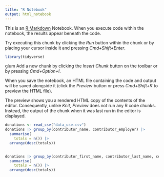 ```yaml
---
title: "R Notebook"
output: html_notebook
---
```


This is an [R Markdown](http://rmarkdown.rstudio.com) Notebook. When you execute code within the notebook, the results appear beneath the code. 

Try executing this chunk by clicking the *Run* button within the chunk or by placing your cursor inside it and pressing *Cmd+Shift+Enter*. 

```r
library(tidyverse)
```
glum
Add a new chunk by clicking the *Insert Chunk* button on the toolbar or by pressing *Cmd+Option+I*.

When you save the notebook, an HTML file containing the code and output will be saved alongside it (click the *Preview* button or press *Cmd+Shift+K* to preview the HTML file). 

The preview shows you a rendered HTML copy of the contents of the editor. Consequently, unlike *Knit*, *Preview* does not run any R code chunks. Instead, the output of the chunk when it was last run in the editor is displayed.



```r
donations <- read_csv("data_use.csv")
donations |> group_by(contributor_name, contributor_employer) |>
  summarise(
    totals = n()) |>
  arrange(desc(totals))
  
```

```r
donations |> group_by(contributor_first_name, contributor_last_name, contributor_zip, contributor_occupation) |>
  summarise(
    totals = n()) |>
  arrange(desc(totals))
```


